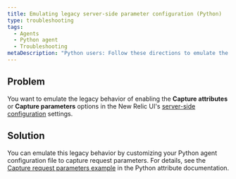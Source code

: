 ```yaml
---
title: Emulating legacy server-side parameter configuration (Python)
type: troubleshooting
tags:
  - Agents
  - Python agent
  - Troubleshooting
metaDescription: "Python users: Follow these directions to emulate the behavior of the legacy Capture Attributes setting in the New Relic UI."
---
```


## Problem

You want to emulate the legacy behavior of enabling the **Capture attributes** or **Capture parameters** options in the New Relic UI's [server-side configuration](/docs/agents/manage-apm-agents/configuration/server-side-agent-configuration) settings.

## Solution

You can emulate this legacy behavior by customizing your Python agent configuration file to capture request parameters. For details, see the [Capture request parameters example](/docs/agents/python-agent/attributes/python-attribute-examples#ex_req_params) in the Python attribute documentation.
